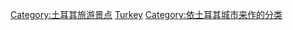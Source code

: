 [[Category:土耳其旅游景点|Category:土耳其旅游景点]]
[[Category:各國各城市旅遊景點|Turkey]]
[[Category:依土耳其城市来作的分类|Category:依土耳其城市来作的分类]]
